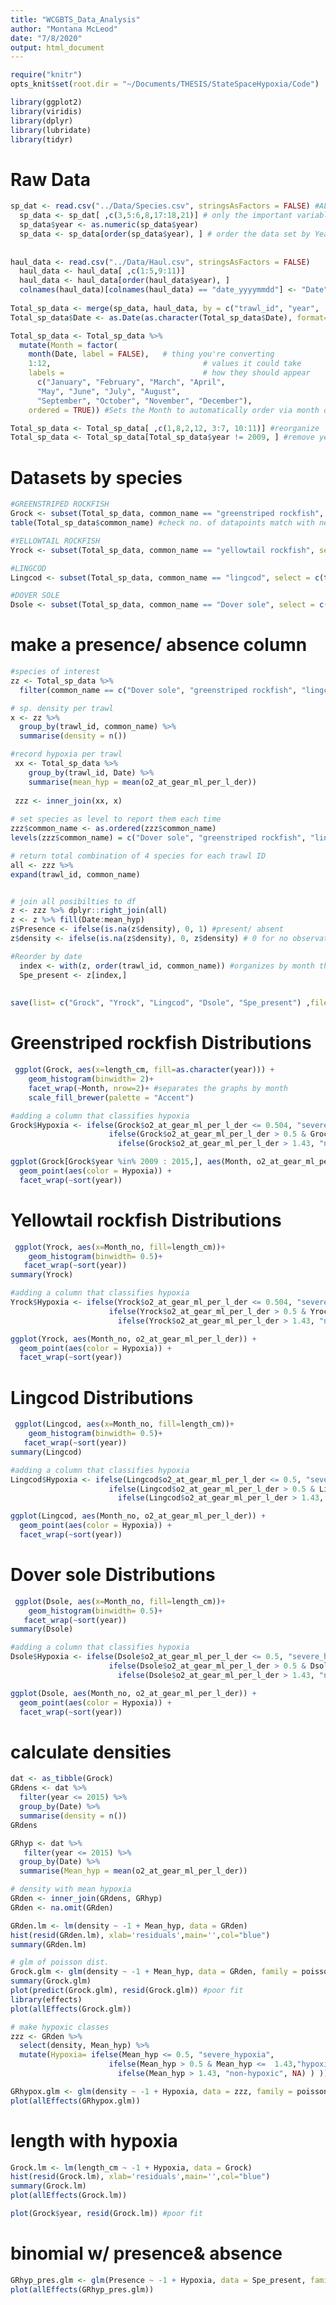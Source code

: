 ```yaml
---
title: "WCGBTS_Data_Analysis"
author: "Montana McLeod"
date: "7/8/2020"
output: html_document
---
```


```r
require("knitr")
opts_knit$set(root.dir = "~/Documents/THESIS/StateSpaceHypoxia/Code")
```

```r
library(ggplot2)
library(viridis)
library(dplyr)
library(lubridate)
library(tidyr)
```


# Raw Data
```r
sp_dat <- read.csv("../Data/Species.csv", stringsAsFactors = FALSE) #ALL data btw 2009-2019 of ALL species
  sp_data <- sp_dat[ ,c(3,5:6,8,17:18,21)] # only the important variables
  sp_data$year <- as.numeric(sp_data$year)
  sp_data <- sp_data[order(sp_data$year), ] # order the data set by Year
  
 
haul_data <- read.csv("../Data/Haul.csv", stringsAsFactors = FALSE)
  haul_data <- haul_data[ ,c(1:5,9:11)]
  haul_data <- haul_data[order(haul_data$year), ]
  colnames(haul_data)[colnames(haul_data) == "date_yyyymmdd"] <- "Date" #change name of date
  
Total_sp_data <- merge(sp_data, haul_data, by = c("trawl_id", "year",  "latitude_dd", "longitude_dd"), all = TRUE)  # merge data to be both datasets
Total_sp_data$Date <- as.Date(as.character(Total_sp_data$Date), format="%Y%m%d") #FORMAT DATE 

Total_sp_data <- Total_sp_data %>% 
  mutate(Month = factor(
    month(Date, label = FALSE),   # thing you're converting
    1:12,                                  # values it could take
    labels =                               # how they should appear
      c("January", "February", "March", "April",
      "May", "June", "July", "August",
      "September", "October", "November", "December"),
    ordered = TRUE)) #Sets the Month to automatically order via month order [lubridate package]

Total_sp_data <- Total_sp_data[ ,c(1,8,2,12, 3:7, 10:11)] #reorganize 
Total_sp_data <- Total_sp_data[Total_sp_data$year != 2009, ] #remove year w/0 le gths
```


# Datasets by species
```r

#GREENSTRIPED ROCKFISH
Grock <- subset(Total_sp_data, common_name == "greenstriped rockfish", select = c(trawl_id : longitude_dd, length_cm : temperature_at_gear_c_der) )
table(Total_sp_data$common_name) #check no. of datapoints match with new DF

#YELLOWTAIL ROCKFISH
Yrock <- subset(Total_sp_data, common_name == "yellowtail rockfish", select = c(trawl_id : longitude_dd, length_cm : temperature_at_gear_c_der) )

#LINGCOD
Lingcod <- subset(Total_sp_data, common_name == "lingcod", select = c(trawl_id : longitude_dd, length_cm : temperature_at_gear_c_der) )

#DOVER SOLE
Dsole <- subset(Total_sp_data, common_name == "Dover sole", select = c(trawl_id : longitude_dd, length_cm : temperature_at_gear_c_der) )

```

# make a presence/ absence column
```r
#species of interest
zz <- Total_sp_data %>% 
  filter(common_name == c("Dover sole", "greenstriped rockfish", "lingcod", "yellowtail rockfish"))

# sp. density per trawl 
x <- zz %>% 
  group_by(trawl_id, common_name) %>% 
  summarise(density = n()) 

#record hypoxia per trawl
 xx <- Total_sp_data %>% 
    group_by(trawl_id, Date) %>% 
    summarise(mean_hyp = mean(o2_at_gear_ml_per_l_der))
  
 zzz <- inner_join(xx, x) 
 
# set species as level to report them each time
zzz$common_name <- as.ordered(zzz$common_name)
levels(zzz$common_name) = c("Dover sole", "greenstriped rockfish", "lingcod", "yellowtail rockfish")

# return total combination of 4 species for each trawl ID
all <- zzz %>% 
expand(trawl_id, common_name)


# join all posibilties to df
z <- zzz %>% dplyr::right_join(all)
z <- z %>% fill(Date:mean_hyp)
z$Presence <- ifelse(is.na(z$density), 0, 1) #present/ absent 
z$density <- ifelse(is.na(z$density), 0, z$density) # 0 for no observation

#Reorder by date
  index <- with(z, order(trawl_id, common_name)) #organizes by month then year
  Spe_present <- z[index,]
  
  
save(list= c("Grock", "Yrock", "Lingcod", "Dsole", "Spe_present") ,file= "../Data/Groundfish.Hyp.Rdata")
```


# Greenstriped rockfish Distributions
```r
 ggplot(Grock, aes(x=length_cm, fill=as.character(year))) +
    geom_histogram(binwidth= 2)+ 
    facet_wrap(~Month, nrow=2)+ #separates the graphs by month
    scale_fill_brewer(palette = "Accent") 

#adding a column that classifies hypoxia 
Grock$Hypoxia <- ifelse(Grock$o2_at_gear_ml_per_l_der <= 0.504, "severe_hypoxia",
                      ifelse(Grock$o2_at_gear_ml_per_l_der > 0.5 & Grock$o2_at_gear_ml_per_l_der                        <=  1.43,"hypoxic", 
                        ifelse(Grock$o2_at_gear_ml_per_l_der > 1.43, "non-hypoxic", NA) ) )

ggplot(Grock[Grock$year %in% 2009 : 2015,], aes(Month, o2_at_gear_ml_per_l_der)) +
  geom_point(aes(color = Hypoxia)) +
  facet_wrap(~sort(year))

```


# Yellowtail rockfish Distributions 
```r
 ggplot(Yrock, aes(x=Month_no, fill=length_cm))+
    geom_histogram(binwidth= 0.5)+
   facet_wrap(~sort(year)) 
summary(Yrock)

#adding a column that classifies hypoxia 
Yrock$Hypoxia <- ifelse(Yrock$o2_at_gear_ml_per_l_der <= 0.504, "severe_hypoxia",
                      ifelse(Yrock$o2_at_gear_ml_per_l_der > 0.5 & Yrock$o2_at_gear_ml_per_l_der                        <=  1.43,"hypoxic", 
                        ifelse(Yrock$o2_at_gear_ml_per_l_der > 1.43, "non-hypoxic", NA) ) )

ggplot(Yrock, aes(Month_no, o2_at_gear_ml_per_l_der)) +
  geom_point(aes(color = Hypoxia)) +
  facet_wrap(~sort(year))
```


# Lingcod Distributions
```r
 ggplot(Lingcod, aes(x=Month_no, fill=length_cm))+
    geom_histogram(binwidth= 0.5)+
   facet_wrap(~sort(year)) 
summary(Lingcod)

#adding a column that classifies hypoxia 
Lingcod$Hypoxia <- ifelse(Lingcod$o2_at_gear_ml_per_l_der <= 0.5, "severe_hypoxia",
                      ifelse(Lingcod$o2_at_gear_ml_per_l_der > 0.5 & Lingcod$o2_at_gear_ml_per_l_der                        <=  1.43,"hypoxic", 
                        ifelse(Lingcod$o2_at_gear_ml_per_l_der > 1.43, "non-hypoxic", NA) ) )

ggplot(Lingcod, aes(Month_no, o2_at_gear_ml_per_l_der)) +
  geom_point(aes(color = Hypoxia)) +
  facet_wrap(~sort(year))
```


# Dover sole Distributions
```r
 ggplot(Dsole, aes(x=Month_no, fill=length_cm))+
    geom_histogram(binwidth= 0.5)+
   facet_wrap(~sort(year)) 
summary(Dsole)

#adding a column that classifies hypoxia 
Dsole$Hypoxia <- ifelse(Dsole$o2_at_gear_ml_per_l_der <= 0.5, "severe_hypoxia",
                      ifelse(Dsole$o2_at_gear_ml_per_l_der > 0.5 & Dsole$o2_at_gear_ml_per_l_der                        <=  1.43,"hypoxic", 
                        ifelse(Dsole$o2_at_gear_ml_per_l_der > 1.43, "non-hypoxic", NA) ) )

ggplot(Dsole, aes(Month_no, o2_at_gear_ml_per_l_der)) +
  geom_point(aes(color = Hypoxia)) +
  facet_wrap(~sort(year))
```

# calculate densities 
```r
dat <- as_tibble(Grock)
GRdens <- dat %>%
  filter(year <= 2015) %>% 
  group_by(Date) %>%
  summarise(density = n())
GRdens

GRhyp <- dat %>% 
   filter(year <= 2015) %>% 
  group_by(Date) %>%
  summarise(Mean_hyp = mean(o2_at_gear_ml_per_l_der))

# density with mean hypoxia 
GRden <- inner_join(GRdens, GRhyp)
GRden <- na.omit(GRden)

GRden.lm <- lm(density ~ -1 + Mean_hyp, data = GRden)
hist(resid(GRden.lm), xlab='residuals',main='',col="blue")
summary(GRden.lm)

# glm of poisson dist.
Grock.glm <- glm(density ~ -1 + Mean_hyp, data = GRden, family = poisson)
summary(Grock.glm)
plot(predict(Grock.glm), resid(Grock.glm)) #poor fit
library(effects)
plot(allEffects(Grock.glm))

# make hypoxic classes 
zzz <- GRden %>% 
  select(density, Mean_hyp) %>% 
  mutate(Hypoxia= ifelse(Mean_hyp <= 0.5, "severe_hypoxia",
                      ifelse(Mean_hyp > 0.5 & Mean_hyp <=  1.43,"hypoxic", 
                        ifelse(Mean_hyp > 1.43, "non-hypoxic", NA) ) ))

GRhypox.glm <- glm(density ~ -1 + Hypoxia, data = zzz, family = poisson)
plot(allEffects(GRhypox.glm))
```

# length with hypoxia 
```r
Grock.lm <- lm(length_cm ~ -1 + Hypoxia, data = Grock)
hist(resid(Grock.lm), xlab='residuals',main='',col="blue")
summary(Grock.lm)
plot(allEffects(Grock.lm))

plot(Grock$year, resid(Grock.lm)) #poor fit

```

# binomial w/ presence& absence 
```r
GRhyp_pres.glm <- glm(Presence ~ -1 + Hypoxia, data = Spe_present, family = binomial)
plot(allEffects(GRhyp_pres.glm))

```


